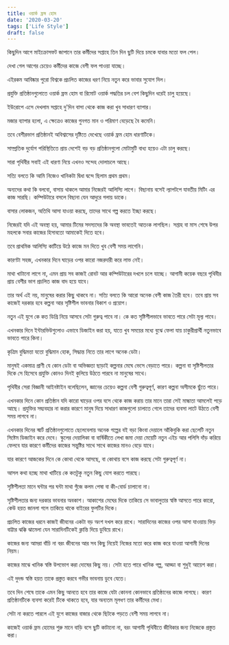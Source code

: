 ```yaml
---
title: ওয়ার্ক ফ্রম হোম
date: '2020-03-20'
tags: ['Life Style']
draft: false
---
```


কিছুদিন আগে মাইক্রোসফট জাপানে তার কর্মীদের সপ্তাহে তিন দিন ছুটি দিয়ে চমকে যাবার মতো ফল পেল।

দেখা গেল আগের চেয়েও কর্মীদের কাজে বেশী ফল পাওয়া যাচ্ছে।

এইরকম আবিষ্কার পুরো বিশ্বকে প্রচলিত কাজের ধরণ নিয়ে নতুন করে ভাবার সুযোগ দিল।

প্রযুক্তি প্রতিষ্ঠানগুলোতে ওয়ার্ক ফ্রম হোম বা রিমোট ওয়ার্ক পদ্ধতির চল বেশ কিছুদিন ধরেই চালু হয়েছে।

ইউরোপে এসে দেখলাম সপ্তাহে দু'দিন বাসা থেকে কাজ করা খুব সাধারণ ব্যাপার।

মজার ব্যাপার হলো, এ ক্ষেত্রেও কাজের গুনগত মান ও পরিমাণ বেড়েছে বৈ কমেনি।

তবে বেশীরভাগ প্রতিষ্ঠানই অবিশ্বাসের দৃষ্টিতে দেখেছে ওয়ার্ক ফ্রম হোম ধারণাটিকে।

সাম্প্রতিক দুর্যোগ পরিস্থিতিতে প্রায় দেশেই বড় বড় প্রতিষ্ঠানগুলো মোটামুটি বাধ্য হয়েও এটা চালু করছে।

সারা পৃথিবীর সবাই এই ধারণা নিয়ে এখনও সন্দেহ দোলাচলে আছে।

সত্যি বলতে কি আমি নিজেও খানিকটা দ্বিধা দ্বন্দে ছিলাম প্রথম প্রথম।

অন্যদের কথা কি বলবো, বাসায় থাকলে আমার নিজেরই আলিস্যি লাগে। বিছানায় বসেই ল্যাপটপে যাবতীয় মিটিং এর কাজ সারছি। কম্পিউটারে বসলে বিছানা যেন আদুরে গলায় ডাকে।

বাসার লোকজন, অতিথি আসা যাওয়া করছে, তাদের সাথে গল্প করতে ইচ্ছা করছে।

নিজেরই যদি এই অবস্থা হয়, আমার টিমের সদস্যদের কি অবস্থা ভাবতেই আতংক লাগছিল। সপ্তাহ বা মাস শেষে উপর মহলকে সবার কাজের হিসাবতো আমাকেই দিতে হবে।

তবে প্রাথমিক আলিস্যি কাটিয়ে উঠে কাজে মন দিতে খুব বেশী সময় লাগেনি।

কারণটা সহজ, এখনকার দিনে ঘাড়ের ওপর কারো নজরদারী করে লাভ নেই। 

মাথা খাটানো লাগে না, এমন প্রায় সব কাজই রোবট আর কম্পিউটারের দখলে চলে যাচ্ছে। আগামী কয়েক বছরে পৃথিবীর প্রায় বেশীর ভাগ প্রচলিত কাজ বাদ হয়ে যাবে।

তার অর্থ এই নয়, মানুষের করার কিছু থাকবে না। সত্যি বলতে কি আরো অনেক বেশী কাজ তৈরী হবে। তবে প্রায় সব কাজেই দরকার হবে কল্পনা আর সৃষ্টিশীল ভাবনার বিকাশ ও প্রয়োগ।

নতুন এই যুগে কে কত ডিগ্রি নিয়ে আসবে সেটা গুরুত্ব পাবে না। কে কত সৃষ্টিশীলভাবে ভাবতে পারে সেটা মূল্য পাবে।

এখনকার দিনে ইন্টারভিউগুলোও এভাবে ডিজাইন করা হয়, যাতে খুব সময়ের মধ্যে বুঝে ফেলা যায় চাকুরীপ্রার্থী নতুনভাবে ভাবতে পারে কিনা।

কৃত্রিম বুদ্ধিমত্তা যতো বুদ্ধিমান হোক, সিদ্ধান্ত নিতে তার লাগে অনেক ডেটা। 

মানুষই একমাত্র প্রাণী যে কোন ডেটা বা অভিজ্ঞতা ছাড়াই কল্পনার মেঘে ভেসে বেড়াতে পারে। কল্পনা বা সৃষ্টিশীলতার দিকে সে হিসেবে প্রযুক্তি কোনও দিনই কুলিয়ে উঠতে পারবে না মানুষের সাথে।

পৃথিবীর সেরা বিজ্ঞানী আইনষ্টাইন বলেছিলেন, জ্ঞানের চেয়েও কল্পনা বেশী গুরুত্বপূর্ণ, কারণ কল্পনা অসীমকে ছুঁতে পারে।

এখনকার দিনে কোন প্রতিষ্ঠান যদি কারো ঘাড়ের ওপর বসে থেকে কাজ করায় তার মানে তারা সেই মান্ধাতা আমলেই পড়ে আছে। প্রযুক্তির সদ্ব্যবহার না করার কারণে মানুষ দিয়ে সাধারণ কাজগুলো চালাতে গেলে তাদের ব্যবসা লাটে উঠতে বেশী সময় লাগবে না।

এখনকার দিনের স্মার্ট প্রতিষ্ঠানগুলোতে ছেলেবেলায় অনেক গল্পের বই বড়া কিংবা দেয়ালে আঁকিবুকি করা ছেলেটি নতুন সিষ্টেম ডিজাইন করে দেবে। স্কুলের দেয়ালিকা বা বার্ষিকীতে লেখা জমা দেয়া মেয়েটি নতুন এইচ আর পলিসি দাঁড় করিয়ে ফেলবে যার কারণে কর্মীদের কাজের সন্তুষ্টির সাথে সাথে কাজের মানও বেড়ে যাবে।

যার কারণে আজকের দিনে কে কোথা থেকে আসছে, বা কোথায় বসে কাজ করছে সেটা গুরুত্বপূর্ণ না।

আসল কথা হচ্ছে মাথা খাটিয়ে কে কতটুকু নতুন কিছু যোগ করতে পারছে।

সৃষ্টিশীলতা মানে ঘন্টার পর ঘন্টা মাথা গুঁজে কলম পেষা বা কী-বোর্ড চালানো না।

সৃষ্টিশীলতার জন্য দরকার ভাবনার অবকাশ। আকাশের মেঘের দিকে তাকিয়ে সে ভাবালুতার স্বস্তি আসতে পারে কারো, কেউ হয়ত জানলা গলে তাকিয়ে থাকে বাইরের ফুলটির দিকে।

প্রচলিত কাজের ধরনে কাজই জীবনের একটা বড় অংশ দখল করে রাখে। সারাদিনের কাজের ওপর আসা যাওয়ায় ভিড় বাট্টার ঝক্কি ঝামেলা যেন সারাদিনটিকেই ক্লান্তি দিয়ে ডুবিয়ে রাখে। 

কাজের জন্য আমরা বাঁচি না বরং জীবনের আর সব কিছু নিয়েই নিজের মতো করে কাজ করে যাওয়া আগামী দিনের নিয়ম।

কাজের মাঝে খানিক স্বস্তি উপভোগ করা দোষের কিছু নয়। সেটা হতে পারে খানিক গল্প, আড্ডা বা শুধুই আয়েশ করা।

এই দুদন্ড স্বস্তি হয়ত তাকে প্রস্তুত করবে গভীর ভাবনায় ডুবে যেতে।

তবে দিন শেষে তাকে এমন কিছু আনতে হবে তার কাজে যেটা কোননা কোনভাবে প্রতিষ্ঠানের কাজে লাগছে। কারণ প্রতিষ্ঠানটিকে ব্যবসা করেই টিকে থাকতে হবে, যার অন্যতম মূলধণ তার কর্মীদের মেধা।

সেটা না করতে পারলে এই যুগে কাজের বাজার থেকে ছিটকে পড়তে বেশী সময় লাগবে না।

কাজেই ওয়ার্ক ফ্রম হোমের শুরু মানে বাড়ি বসে ছুটি কাটানো না, বরং আগামী পৃথিবীতে জীবিকার জন্য নিজেকে প্রস্তুত করা।